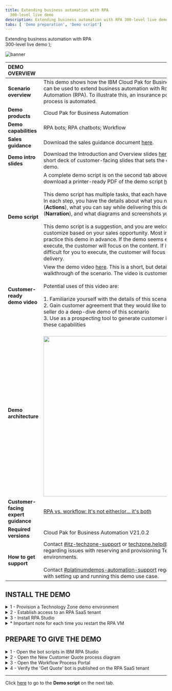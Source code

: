 ```yaml
---
title: Extending business automation with RPA
  300-level live demo
description: Extending business automation with RPA 300-level live demo
tabs: [ 'Demo preparation', 'Demo script']
---
```


  <span>
    Extending business automation with RPA <br /> 300-level live demo
  </span>
);

![banner](./images/RPA_300_Prep_Banner.jpg)

<span id="top"></span>

| DEMO OVERVIEW | |
| :---         | :--- |
| **Scenario overview** | This demo shows how the IBM Cloud Pak for Business Automation can be used to extend business automation with Robotic Process Automation (RPA). To illustrate this, an insurance policy quoting process is automated. |
| **Demo products** | Cloud Pak for Business Automation |
| **Demo capabilities** | RPA bots; RPA chatbots; Workflow |
| **Sales guidance** | Download the sales guidance document <a href="https://ibm.box.com/s/47dxkh4ndp7os0lw88p5w8wl4417gb8y" target="_blank" rel="noreferrer">here</a>. |
| **Demo intro slides** | Download the Introduction and Overview slides <a href="https://ibm.box.com/s/bxyhcb2ydleso3clnjg77ds7hvibmxhn" target="_blank" rel="noreferrer">here</a>. This is a short deck of customer-facing slides that sets the context for the demo. |
| **Demo script** | A complete demo script is on the second tab above. You can download a printer-ready PDF of the demo script <a href="./300-BA-extending-with-rpa-Demo-Script.pdf" target="_blank" rel="noreferrer">here</a>. <br/><br/>This demo script has multiple tasks, that each have multiple steps. In each step, you have the details about what you need to do (**Actions**), what you can say while delivering this demo step (**Narration**), and what diagrams and screenshots you will see. <br/><br/> This demo script is a suggestion, and you are welcome to customize based on your sales opportunity. Most importantly, practice this demo in advance. If the demo seems easy for you to execute, the customer will focus on the content. If it seems difficult for you to execute, the customer will focus on your delivery. |
| **Customer-ready <br/> demo video** | View the demo video <a href="https://ibm.ent.box.com/s/u4jhxbw8iqgfsvi9bz2d3dsvfl6nt274" target="_blank" rel="noreferrer">here</a>. This is a short, but detailed, hands-on walkthrough of the scenario. The video is customer-ready. <br/> <br/> Potential uses of this video are: <br/> <br/> 1. Familiarize yourself with the details of this scenario <br/> 2. Gain customer agreement that they would like to have a tech-seller do a deep-dive demo of this scenario <br/> 3. Use as a prospecting tool to generate customer interest in these capabilities |
| **Demo architecture** | <br/> <img src="https://raw.githubusercontent.com/ibm-garage-tsa/platinum-demos/master/src/pages/300-business-automation-extending-ba-with-rpa/images/Demo-Architecture.png" width="500" /> |
| **Customer-facing <br/> expert guidance** | <a href="https://ibm.ent.box.com/file/976332217210?s=on0pzn3f4s0z6envgcincbu550cnuj5l" target="_blank" rel="noreferrer">RPA vs. workflow: It's not either/or... it's both</a> |
| **Required versions** | Cloud Pak for Business Automation V21.0.2 |
| **How to get support** | Contact <a href="https://ibm-cloud.slack.com/archives/C0124J683GW" target="_blank" rel="noreferrer">#itz-techzone-support</a> or <a href="mailto:techzone.help@ibm.com">techzone.help@ibm.com</a> regarding issues with reserving and provisioning TechZone environments. <br/><br/> Contact <a href="https://ibm-cloud.slack.com/archives/C0216F39ACU" target="_blank" rel="noreferrer">#platinumdemos-automation-support</a> regarding issues with setting up and running this demo use case. |

## **INSTALL THE DEMO**

<details>

<summary>1 - Provision a Technology Zone demo environment</summary>

<br/>

Reserve a Technology Zone demo environment <a href="https://techzone.ibm.com/my/reservations/create/6179dcc9dc45330017eb8237" target="_blank" rel="noreferrer">here</a>.<br/>

<br/>

The Technology Zone provided environment contains two Windows virtual machines:

<br/>

1. RPA Client VM (the password for the Administrator account is **il0vedem0s**)<br/>
2. Business Automation Workflow (BAW) VM

<br/>

<InlineNotification>
<strong>IMPORTANT</strong>: The first time you access the VMs, you will be presented with the network options below. It is imperative to select <strong>YES</strong> in both VMs. (Otherwise, the two VMs will not be properly configured for this demo.)
</InlineNotification>

<br/>

<img src="https://raw.githubusercontent.com/ibm-garage-tsa/platinum-demos/master/src/pages/300-business-automation-extending-ba-with-rpa/images/Network_Options.png" width="300" /> <br/>

**[Go to top](#top)**

</details>

<details>

<summary>2 - Establish access to an RPA SaaS tenant</summary>

<br/>

In addition to the Technology Zone provided environment, you will need access to the  <a href="https://app.wdgautomation.com/" target="_blank" rel="noreferrer">IBM RPA SaaS environment</a>. If you are already onboarded to a RPA SaaS tenant, you will need the login information. <br/><br/>

**If you are not already onboarded to a RPA SaaS tenant:**

<br/>

For **IBMers**, refer to the RPA contact person to establish your RPA account in the cloud tenant.
<br/>

•	Contact your IBM RPA TechSales Geo Lead (refer to the table below) for access to your IBM local IBM RPA tenant.<br/>
•	Once onboarded, you will receive an email with account details and link to complete the onboarding.

<br/>

| Region | Contact Person | Email |
| :--- | :--- | :--- |
| Business Partners | Burt Hughes | See instructions below. |
| Americas | Zach Silverstein | zachary.silverstein@ibm.com |
| EMEA | Jukka Juselius | jukka.juselius@fi.ibm.com |
| AP | Jenny Khuc Mai Thuong | khuc@sg.ibm.com |

<br/>

For **Business Partners**, request your own RPA Server SaaS tenant for your organization. To submit a request for an IBM server SaaS tenant, provide the following: <br/><br/>
• Company Name and CEID (which can be found in your PartnerWorld profile) <br/>
• Full Name (first and last) of the individual who will be set up as administrator of the account <br/>
• Company email address of the individual listed above (non-company email addresses will be rejected) <br/>
• Data Center choice (choose one: Dallas, Frankfurt, London, Singapore, Sao Paulo) <br/>
• Use the following subject line: **RPA BP Tenant Access Request** <br/>
• Send an email to Burt Hughes (buhughes@us.ibm.com)

<br/>

**[Go to top](#top)**

</details>

<details>

<summary>3 - Install RPA Studio</summary>

<br/>

Install and open RPA Studio on the RPA Client VM within your reserved environment.

<br/>

In order to configure the RPA SaaS tenant, **you must make the computer name in your RPA VM unique**. Change the Windows computer name to your initials plus your postal code by following steps 1-7:

<br/>

1. Access your Technology Zone environment using the link in the reservation email. You may also use the IBM Technology Zone’s **My Library -> My Reservations** page.

<br/>

2. If the VMs are not already started, click the play button to start both of the VMs then click to open the **RPA VM**. <img src="https://raw.githubusercontent.com/ibm-garage-tsa/platinum-demos/master/src/pages/300-business-automation-extending-ba-with-rpa/images/0.Open-VM.png" width="500" /><br/>

3. Click to open the **RPA VM**.<br/><br/><img src="https://raw.githubusercontent.com/ibm-garage-tsa/platinum-demos/master/src/pages/300-business-automation-extending-ba-with-rpa/images/1.Open-VM.png" width="800" /><br/>

4. Log into the RPA VM. Press **Ctrl**-**Alt**-**Delete**. Use the password **il0vedem0s**.<br/><br/><img src="https://raw.githubusercontent.com/ibm-garage-tsa/platinum-demos/master/src/pages/300-business-automation-extending-ba-with-rpa/images/4-Login.png" width="800" /><br/>

5. Using Windows Explorer, navigate to **This PC** (1), right click to bring up the menu, and select **Properties** (2). <br/><br/><img src="https://raw.githubusercontent.com/ibm-garage-tsa/platinum-demos/master/src/pages/300-business-automation-extending-ba-with-rpa/images/5-This-PC.png" width="800" /><br/>

6. Under **Computer name, domain, and workgroup settings**, select **Change settings**. Then, click **Change**. <br/><br/> <img src="https://raw.githubusercontent.com/ibm-garage-tsa/platinum-demos/master/src/pages/300-business-automation-extending-ba-with-rpa/images/6-Change-settings.png" width="800" /><br/>

7. Enter a new **Computer name**, which needs to be unique to your SaaS RPA tenant. Use '**WIN**'**–your initials–your postal code** (1). Click **OK** (2).<br/><br/> <img src="https://raw.githubusercontent.com/ibm-garage-tsa/platinum-demos/master/src/pages/300-business-automation-extending-ba-with-rpa/images/7-New-Computer-Name.png" width="400" /> <br/>

8. Restart the VM. <br/><br/> Now download, install, and log in to RPA Studio.

<br/>

9. Using Chrome, use the link provided in your RPA tenant email to log in to the RPA cloud tenant and download the RPA Studio installer. (See **RPA Server** above. Have your server and license information available to enter in these steps.)

<br/>

10. Using Chrome, go to your RPA tenant server login page. <br/><br/> <img src="https://raw.githubusercontent.com/ibm-garage-tsa/platinum-demos/master/src/pages/300-business-automation-extending-ba-with-rpa/images/5.Login-RPA.png" width="800" /><br/>

11. From the server home page, click the **“i”** (top right) and then **Download Installer**. <br/><br/> <img src="https://raw.githubusercontent.com/ibm-garage-tsa/platinum-demos/master/src/pages/300-business-automation-extending-ba-with-rpa/images/6.Download-Setup.exe.png" width="800" /><br/>

12. Using Windows Explorer, navigate to **Setup.exe**. Then, right click and select **Run as Administrator**. <br/><br/> <img src="https://raw.githubusercontent.com/ibm-garage-tsa/platinum-demos/master/src/pages/300-business-automation-extending-ba-with-rpa/images/7.Run-setup.png" width="700" /><br/>

13. Click **Next**. <br/><br/> <img src="https://raw.githubusercontent.com/ibm-garage-tsa/platinum-demos/master/src/pages/300-business-automation-extending-ba-with-rpa/images/8.Setup-wizard1.png" width="500" /><br/>

14. Click **Next**. <br/><br/> <img src="https://raw.githubusercontent.com/ibm-garage-tsa/platinum-demos/master/src/pages/300-business-automation-extending-ba-with-rpa/images/9.Setup-wizard2.png" width="500" /><br/>

15. Accept the terms, and click **Next**. <br/><br/> <img src="https://raw.githubusercontent.com/ibm-garage-tsa/platinum-demos/master/src/pages/300-business-automation-extending-ba-with-rpa/images/10.Setup-wizard3.png" width="500" />

<br/>

16. Select **Complete Install**. <br/><br/> <img src="https://raw.githubusercontent.com/ibm-garage-tsa/platinum-demos/master/src/pages/300-business-automation-extending-ba-with-rpa/images/11.Setup-wizard4.png" width="500" /><br/>

17. Click **Next** to begin the install. <br/><br/> <img src="https://raw.githubusercontent.com/ibm-garage-tsa/platinum-demos/master/src/pages/300-business-automation-extending-ba-with-rpa/images/12.Setup-wizard5.png" width="500" /><br/>

18. Click **Next** (No proxy configuration is needed so leave the box unchecked). <br/><br/> <img src="https://raw.githubusercontent.com/ibm-garage-tsa/platinum-demos/master/src/pages/300-business-automation-extending-ba-with-rpa/images/13.Setup-wizard6.png" width="500" /><br/>

19. Enter the license information, which should have been provided to you by your RPA SaaS administrator. <br/><br/> <img src="https://raw.githubusercontent.com/ibm-garage-tsa/platinum-demos/master/src/pages/300-business-automation-extending-ba-with-rpa/images/prep-image3.18.png" width="500" /><br/>

20. Wait for the install to complete. <br/><br/> <img src="https://raw.githubusercontent.com/ibm-garage-tsa/platinum-demos/master/src/pages/300-business-automation-extending-ba-with-rpa/images/15.Setup-wizard8.png" width="500" /><br/>

21. Exit the installer. If necessary, the VM will restart. <br/><br/> <img src="https://raw.githubusercontent.com/ibm-garage-tsa/platinum-demos/master/src/pages/300-business-automation-extending-ba-with-rpa/images/16.Setup-wizard9.png" width="500" /><br/>

22. Note that the desktop icons for RPA Studio will be created. <br/><br/> <img src="https://raw.githubusercontent.com/ibm-garage-tsa/platinum-demos/master/src/pages/300-business-automation-extending-ba-with-rpa/images/17.Desktop-icons.png" width="100" /><br/>

23. Open RPA Studio.<br/><br/><img src="https://raw.githubusercontent.com/ibm-garage-tsa/platinum-demos/master/src/pages/300-business-automation-extending-ba-with-rpa/images/18.RPA-Service1.png" width="500" /><br/> <InlineNotification><strong>NOTE</strong>: The <strong>IBM Robotic Process Automation Agent</strong> Windows service is set to 'delayed start,' and you must wait for it to be started. You can see it in the system tray or in the Windows services list. </InlineNotification> <br/><img src="https://raw.githubusercontent.com/ibm-garage-tsa/platinum-demos/master/src/pages/300-business-automation-extending-ba-with-rpa/images/19.RPA-Service2.png" width="800" /><br/>

24. Log in to IBM RPA. To log in, first fill in your **User Name** and click **Login**. Then the interface will let you input your password. <br/><br/><img src="https://raw.githubusercontent.com/ibm-garage-tsa/platinum-demos/master/src/pages/300-business-automation-extending-ba-with-rpa/images/21.Login-to-RPA.png" width="800" /><br/>

**[Go to top](#top)**

</details>

<details>

<summary>* Important note for each time you restart the RPA VM</summary>

<br/>

The RPA license will need to be reactivated each time the RPA VM restarts (due to a specific networking issue in the hosting environment). <br/><br/>

1. The first time you launch RPA Studio after a restart, you will be prompted to activate the license.

<br/>

<img src="https://raw.githubusercontent.com/ibm-garage-tsa/platinum-demos/master/src/pages/300-business-automation-extending-ba-with-rpa/images/Reactivate-RPA1.png" width="800" /> <br/>

2. Enter the license information (provided to you by your RPA SaaS administrator). <br/><br/>

3. Relaunch RPA Studio.

<br/>

<InlineNotification>
<strong>NOTE</strong>: When opening RPA Studio, it may report the error below (this is a known issue). You can simply dismiss the error. There do not seem to be any additional problems with the demo.
</InlineNotification>

<br/>

<img src="https://raw.githubusercontent.com/ibm-garage-tsa/platinum-demos/master/src/pages/300-business-automation-extending-ba-with-rpa/images/RPA-Warning.png" width="500" /> <br/>

**[Go to top](#top)**

</details>

## **PREPARE TO GIVE THE DEMO**

<span id="place2"></span>

<details>

<summary>1 - Open the bot scripts in IBM RPA Studio</summary>

<br/>

Open the bot scripts in IBM RPA Studio (if they are not open already).<br/><br/>

1. Click the desktop icon to open IBM RPA Bot Studio.<br/><br/>

2. Use the **Open** button on the menu ribbon to open the scripts.<br/>

  <InlineNotification>
<strong>TIP</strong>: Click on the word <strong>Open</strong>, not the down arrow. We are opening the scripts locally, not from the repository.
</InlineNotification><br/>

  <img src="https://raw.githubusercontent.com/ibm-garage-tsa/platinum-demos/master/src/pages/300-business-automation-extending-ba-with-rpa/images/31.Open-WAL1.png" width="800" /><br/>

3. Click the **Open** button in the menu ribbon. Navigate to and select the **Get Quote.wal** file. <br/><br/> <img src="https://raw.githubusercontent.com/ibm-garage-tsa/platinum-demos/master/src/pages/300-business-automation-extending-ba-with-rpa/images/32.Open-WAL2.png" width="800" /> <br/>

4. Click the **GetQuote** routine (this action doesn't change anything functionally, but will look best during the demo). <br/><br/> <img src="https://raw.githubusercontent.com/ibm-garage-tsa/platinum-demos/master/src/pages/300-business-automation-extending-ba-with-rpa/images/33.Open-WAL3.png" width="800" /> <br/>

5. Click the **Open** button in the menu ribbon, and select the **Insurance Ingrid.wal** file. <br/><br/> <img src="https://raw.githubusercontent.com/ibm-garage-tsa/platinum-demos/master/src/pages/300-business-automation-extending-ba-with-rpa/images/34.Open-WAL4.png" width="800" />

<br/>

**[Go to top](#top)**

</details>

<details>

<summary>2 - Open the New Customer Quote process diagram</summary>

<br/>

1. First, use Firefox to open **Workflow Center**. In the Firefox bookmarks bar, open **BAW** -> **Workflow Center - Solutions**. <br/><br/>

<InlineNotification><strong>TIP</strong>: Using separate browsers for Workflow vs. Portal prevents the logins from colliding with each other. </InlineNotification>

<br/><br/> <img src="https://raw.githubusercontent.com/ibm-garage-tsa/platinum-demos/master/src/pages/300-business-automation-extending-ba-with-rpa/images/Process-diagram1.png" width="800" /> <br/>

2. Log in to Workflow Center using **admin/admin**. <br/><br/> <img src="https://raw.githubusercontent.com/ibm-garage-tsa/platinum-demos/master/src/pages/300-business-automation-extending-ba-with-rpa/images/Process-diagram2.png" width="800" /> <br/>

3. Under **Start Building**, **Process Apps**, click **View all**. <br/><br/> <img src="https://raw.githubusercontent.com/ibm-garage-tsa/platinum-demos/master/src/pages/300-business-automation-extending-ba-with-rpa/images/Process-diagram3.png" width="800" /> <br/>

4. Open the **New Insurance Quote** process app. <br/><br/> <img src="https://raw.githubusercontent.com/ibm-garage-tsa/platinum-demos/master/src/pages/300-business-automation-extending-ba-with-rpa/images/Process-diagram4.png" width="800" /> <br/>

5. Open the **New Insurance Quote** process definition. <br/><br/> <img src="https://raw.githubusercontent.com/ibm-garage-tsa/platinum-demos/master/src/pages/300-business-automation-extending-ba-with-rpa/images/Process-diagram5.png" width="800" /> <br/>

6. The **New Customer Quote** process definition is now open. <br/><br/> <img src="https://raw.githubusercontent.com/ibm-garage-tsa/platinum-demos/master/src/pages/300-business-automation-extending-ba-with-rpa/images/Process-diagram6.png" width="800" />

<br/>

**[Go to top](#top)**

</details>

<details>

<summary>3 - Open the Workflow Process Portal</summary>

<br/>

1. Use Chrome to open **Process Portal**. In the Chrome bookmarks bar, open **BAW** -> **Process Portal**. <br/><br/>

<InlineNotification><strong>TIP</strong>: Using separate browsers for Workflow Center vs. Portal prevents the logins from colliding with each other.</InlineNotification>

<br/> <img src="https://raw.githubusercontent.com/ibm-garage-tsa/platinum-demos/master/src/pages/300-business-automation-extending-ba-with-rpa/images/Process-portal1.png" width="800" /> <br/>

2. Leave the page open to the Process Portal login screen. You are now ready to show the demo. <br/> <img src="https://raw.githubusercontent.com/ibm-garage-tsa/platinum-demos/master/src/pages/300-business-automation-extending-ba-with-rpa/images/Process-portal2.png" width="800" />

**[Go to top](#top)**

</details>

<details>

<summary>4 - Verify the 'Get Quote' bot is published on the RPA SaaS tenant</summary>

<br/>

1. Log in to your RPA SaaS tenant. <br/><br/> <img src="https://raw.githubusercontent.com/ibm-garage-tsa/platinum-demos/master/src/pages/300-business-automation-extending-ba-with-rpa/images/login-rpa-saas.png" width="800" /> <br/>

2. Click **Scripts** in the side menu. <br/><br/> <img src="https://raw.githubusercontent.com/ibm-garage-tsa/platinum-demos/master/src/pages/300-business-automation-extending-ba-with-rpa/images/prep-image4.2.png" width="800" /> <br/>

3. Initiate a search by clicking the **Search** icon. <br/><br/> <img src="https://raw.githubusercontent.com/ibm-garage-tsa/platinum-demos/master/src/pages/300-business-automation-extending-ba-with-rpa/images/search-scripts1.png" width="800" /> <br/>

4. Enter **GetQuoteFCQS** in the search field and ensure the **GetQuoteFCQS** bot script appears. <br/><br/> <img src="https://raw.githubusercontent.com/ibm-garage-tsa/platinum-demos/master/src/pages/300-business-automation-extending-ba-with-rpa/images/prep-image4.4.png" width="800" /> <br/>

<InlineNotification>
<strong>NOTE</strong>: If 'GetQuoteFCQS' does not appear, continue with these steps:
</InlineNotification>

<br/>

4. Click the desktop icon to open IBM RPA Studio and log in. <br/><br/>

5. Click the **Open** button on the menu ribbon.

<br/>

<InlineNotification>
<strong>TIP</strong>: Click the word <strong>Open</strong>, not the down arrow. We are opening the scripts locally, not from the repository. </InlineNotification>

<br/> <img src="https://raw.githubusercontent.com/ibm-garage-tsa/platinum-demos/master/src/pages/300-business-automation-extending-ba-with-rpa/images/31.Open-WAL1.png" width="800" /><br/>

6. Select the **Get Quote.wal** file (located in c:\WDG\WAL), and click **Open**. <br/> <br/><img src="https://raw.githubusercontent.com/ibm-garage-tsa/platinum-demos/master/src/pages/300-business-automation-extending-ba-with-rpa/images/32.Open-WAL2.png" width="800" /> <br/>

7. Click the **Publish** button on the menu ribbon. <br/><br/> <img src="https://raw.githubusercontent.com/ibm-garage-tsa/platinum-demos/master/src/pages/300-business-automation-extending-ba-with-rpa/images/publish-bot1.png" width="800" /> <br/>

8. Enter the following fields: <br/>
•	Name: **GetQuoteFCQS** <br/>
•	Description: **RPA demo** <br/>
•	Set as production: toggle to **true** <br/><br/>

Then click **Publish**. <br/><br/>

<img src="https://raw.githubusercontent.com/ibm-garage-tsa/platinum-demos/master/src/pages/300-business-automation-extending-ba-with-rpa/images/publish-bot2.png" width="800" />

<br/>

**[Go to top](#top)**

</details>

***

Click [here](/300-business-automation-extending-ba-with-rpa/demo-script) to go to the **Demo script** on the next tab.
